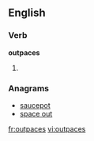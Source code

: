 ==English==

===Verb===
'''outpaces'''

# {{third-person singular of|[[outpace]]}}

===Anagrams===
* [[saucepot#English|saucepot]]
* [[space out#English|space out]]

[[fr:outpaces]]
[[vi:outpaces]]